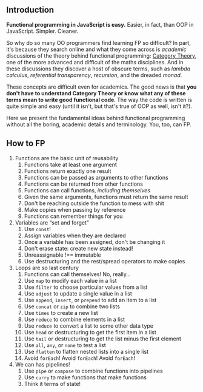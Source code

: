 
## Introduction

**Functional programming in JavaScript is easy.** Easier, in fact, than OOP in JavaScript. Simpler. Cleaner.

So why do so many OO programmers find learning FP so difficult? In part, it's because they search online and what they come across is _academic_ discussions of the theory behind functional programming: [Category Theory](https://en.wikipedia.org/wiki/Category_theory), one of the more advanced and difficult of the maths disciplines. And in these discussions they discover a host of obscure terms, such as _lambda calculus_, _referential transparency_, _recursion_, and the dreaded _monad_.

These concepts are difficult even for academics. The good news is that **you don't have to understand Category Theory or know  what any of these terms mean to write good functional code**. The way the code is written is quite simple and easy (until it isn't, but that's true of OOP as well, isn't it?).

Here we present the fundamental ideas behind functional programming without all the boring, academic details and terminology. You, too, can FP.

## How to FP

<ol>
  <li>
    <Link to="/reusability/" aria-label="Reusability">Functions are the basic unit of reusability</Link>
    <ol>
      <li>Functions take at least one argument</li>
      <li>Functions return exactly one result</li>
      <li>Functions can be passed as arguments to other functions</li>
      <li>Functions can be returned from other functions</li>
      <li>Functions can call functions, <em>including themselves</em></li>
      <li>Given the same arguments, functions must return the same result</li>
      <li>Don't be reaching outside the function to mess with shit</li>
      <li>Make copies when passing by reference</li>
      <li>Functions can remember things for you</li>
    </ol>
  </li>
  <li>
    <Link to="/immutability/" aria-label="Immutability">Variables are &ldquo;set and forget&rdquo;</Link>
    <ol>
      <li>Use <code>const</code>!</li>
      <li>Assign variables when they are declared</li>
      <li>Once a variable has been assigned, don't be changing it</li>
      <li>Don't erase state: create new state instead!</li>
      <li>Unreassignable !== immutable</li>
      <li>Use destructuring and the rest/spread operators to make copies</li>
    </ol>
  </li>
  <li>
    <Link to="/iterating/" aria-label="Iterating">Loops are so last century</Link>
    <ol>
      <li>Functions can call themselves! No, really...</li>
      <li>Use <code>map</code> to modify each value in a list</li>
      <li>Use <code>filter</code> to choose particular values from a list</li>
      <li>Use <code>adjust</code> to update a single value in a list</li>
      <li>Use <code>append</code>, <code>insert</code>, or <code>prepend</code> to add an item to a list</li>
      <li>Use <code>concat</code> or <code>zip</code> to combine two lists</li>
      <li>Use <code>times</code> to create a new list</li>
      <li>Use <code>reduce</code> to combine elements in a list</li>
      <li>Use <code>reduce</code> to convert a list to some other data type</li>
      <li>Use <code>head</code> or destructuring to get the first item in a list</li>
      <li>Use <code>tail</code> or destructuring to get the list minus the first element</li>
      <li>Use <code>all</code>, <code>any</code>, or <code>none</code> to test a list</li>
      <li>Use <code>flatten</code> to flatten nested lists into a single list</li>
      <li>Avoid <code>forEach</code>! Avoid <code>forEach</code>! Avoid <code>forEach</code>!</li>
    </ol>
  </li>
  <li>
    <Link to="/composition/" aria-label="Composition">We can has pipelines!</Link>
    <ol>
      <li>Use <code>pipe</code> or <code>compose</code> to combine functions into pipelines</li>
      <li>Use <code>curry</code> to make functions that make functions</li>
      <li>Think it terms of state!</li>
    </ol>
  </li>
</ol>
